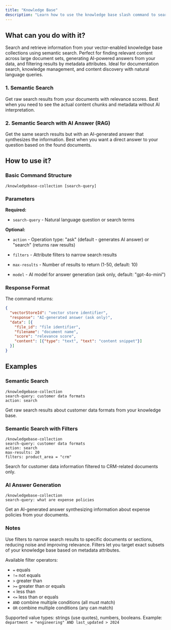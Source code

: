 ```yaml
---
title: "Knowledge Base"
description: "Learn how to use the knowledge base slash command to search and retrieve information from your RAG-enabled collections"
---
```


## What can you do with it?

Search and retrieve information from your vector-enabled knowledge base collections using semantic search. Perfect for finding relevant content across large document sets, generating AI-powered answers from your data, and filtering results by metadata attributes. Ideal for documentation search, knowledge management, and content discovery with natural language queries.

### 1. Semantic Search

Get raw search results from your documents with relevance scores. Best when you need to see the actual content chunks and metadata without AI interpretation.

### 2. Semantic Search with AI Answer (RAG)

Get the same search results but with an AI-generated answer that synthesizes the information. Best when you want a direct answer to your question based on the found documents.

## How to use it?

### Basic Command Structure
```
/knowledgebase-collection [search-query]
```

### Parameters

**Required:**

- `search-query` - Natural language question or search terms

**Optional:**

- `action` - Operation type: "ask" (default - generates AI answer) or "search" (returns raw results)

- `filters` - Attribute filters to narrow search results

- `max-results` - Number of results to return (1-50, default: 10)

- `model` - AI model for answer generation (ask only, default: "gpt-4o-mini")

### Response Format

The command returns:
```json
{
  "vectorStoreId": "vector store identifier",
  "response": "AI-generated answer (ask only)",
  "data": [{
    "file_id": "file identifier",
    "filename": "document name",
    "score": "relevance score",
    "content": [{"type": "text", "text": "content snippet"}]
  }]
}
```

## Examples

### Semantic Search
```
/knowledgebase-collection
search-query: customer data formats
action: search
```
Get raw search results about customer data formats from your knowledge base.

### Semantic Search with Filters
```
/knowledgebase-collection
search-query: customer data formats
action: search
max-results: 20
filters: product_area = "crm"
```
Search for customer data information filtered to CRM-related documents only.

### AI Answer Generation
```
/knowledgebase-collection
search-query: what are expense policies
```
Get an AI-generated answer synthesizing information about expense policies from your documents.

### Notes

Use filters to narrow search results to specific documents or sections, reducing noise and improving relevance. Filters let you target exact subsets of your knowledge base based on metadata attributes.

Available filter operators:
- `=` equals
- `!=` not equals  
- `>` greater than
- `>=` greater than or equals
- `<` less than
- `<=` less than or equals
- `AND` combine multiple conditions (all must match)
- `OR` combine multiple conditions (any can match)

Supported value types: strings (use quotes), numbers, booleans. Example: `department = "engineering" AND last_updated > 2024`
